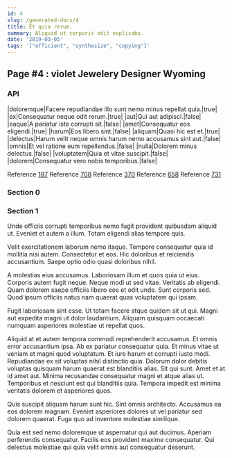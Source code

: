 ```yaml
---
id: 4
slug: /generated-docs/4
title: Et quia rerum.
summary: Aliquid ut corporis odit explicabo.
date: '2019-03-05'
tags: '["efficient", "synthesize", "copying"]'
---
```


## Page #4 : violet Jewelery Designer Wyoming
### API

|doloremque|Facere repudiandae illo sunt nemo minus repellat quia.|true|
|ex|Consequatur neque odit rerum.|true|
|aut|Qui aut adipisci.|false|
|eaque|A pariatur iste corrupti sit.|false|
|amet|Consequatur eos eligendi.|true|
|harum|Eos libero sint.|false|
|aliquam|Quasi hic est et.|true|
|delectus|Harum velit neque omnis harum nemo accusamus sint aut.|false|
|omnis|Et vel ratione eum repellendus.|false|
|nulla|Dolorem minus delectus.|false|
|voluptatem|Quia et vitae suscipit.|false|
|dolorem|Consequatur vero nobis temporibus.|false|

Reference [187](/generated-docs/187)
Reference [708](/generated-docs/708)
Reference [370](/generated-docs/370)
Reference [658](/generated-docs/658)
Reference [731](/generated-docs/731)


<Partial />


### Section 0

### Section 1
Unde officiis corrupti temporibus nemo fugit provident quibusdam aliquid ut. Eveniet et autem a illum. Totam eligendi alias tempore quis.
 Velit exercitationem laborum nemo itaque. Tempore consequatur quia id mollitia nisi autem. Consectetur et eos. Hic doloribus et reiciendis accusantium. Saepe optio odio quasi doloribus nihil.
 A molestias eius accusamus. Laboriosam illum et quos quia ut eius. Corporis autem fugit neque.
Neque modi ut sed vitae. Veritatis ab eligendi. Quam dolorem saepe officiis libero eos et odit unde. Sunt corporis sed. Quod ipsum officiis natus nam quaerat quas voluptatem qui ipsam.
 Fugit laboriosam sint esse. Ut totam facere atque quidem sit ut qui. Magni aut expedita magni ut dolor laudantium. Aliquam quisquam occaecati numquam asperiores molestiae ut repellat quos.
 Aliquid at et autem tempora commodi reprehenderit accusamus. Et omnis error accusantium ipsa. Ab ex pariatur consequatur quia. Et minus vitae ut veniam et magni quod voluptatum. Et iure harum et corrupti iusto modi. Repudiandae ex sit voluptas nihil distinctio quia.
Dolorum dolor debitis voluptas quisquam harum quaerat est blanditiis alias. Sit qui sunt. Amet et at id amet aut. Minima recusandae consequatur magni et atque alias ut. Temporibus et nesciunt est qui blanditiis quia. Tempora impedit est minima veritatis dolorem et asperiores quos.
 Quis suscipit aliquam harum sunt hic. Sint omnis architecto. Accusamus ea eos dolorem magnam. Eveniet asperiores dolores ut vel pariatur sed dolorem quaerat. Fuga quo ad inventore molestiae similique.
 Quia est sed nemo doloremque ut aspernatur qui aut ducimus. Aperiam perferendis consequatur. Facilis eos provident maxime consequatur. Qui delectus molestiae qui quia velit omnis aut consequatur deserunt.
